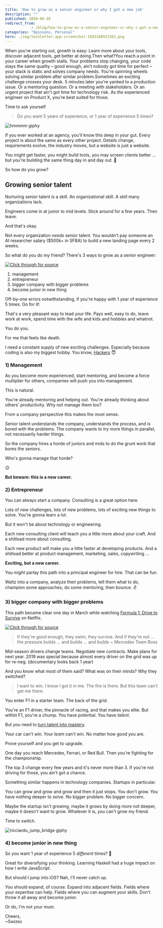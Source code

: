 ```yaml
---
title: 'How to grow as a senior engineer or why I got a new job'
description: ""
published: 2020-06-26
redirect_from: 
            - /blog/how-to-grow-as-a-senior-engineer-or-why-i-got-a-new-job/swizec/9438
categories: "Opinions, Personal"
hero: ./img/techletter.app-screenshot-1593188913381.png
---
```

When you&#x27;re starting out, growth is easy: Learn more about your tools, discover adjacent tools, get better at doing.Then what?You reach a point in your career when growth stalls. Your problems stop changing, your code stays the same quality – good enough, ain&#x27;t nobody got time for perfect – your stack is static and solves company needs. You&#x27;re spinning wheels solving similar problem after similar problem.Sometimes an exciting challenge crosses your desk. 5 minutes later you&#x27;re yanked to a production issue. Or a mentoring question. Or a meeting with stakeholders. Or an urgent project that ain&#x27;t got time for technology risk. As _the_ experienced engineer on Product X, you&#x27;re best suited for those.

Time to ask yourself

> Do you want 5 years of experience, or 1 year of experience 5 times?

![hmmmm giphy](./img/media-y3QOvy7xxMwKI-giphy.gif)

If you ever worked at an agency, you&#x27;ll know this deep in your gut. Every project is about the same as every other project. Details change, requirements evolve, the industry moves, but a website is just a website.

You might get faster, you might build tools, you may screen clients better ... but you&#x27;re building the same thing day in and day out. 🥱

So how do you grow?

## Growing senior talent

Nurturing senior talent is a skill. An organizational skill. A skill many organizations lack.

Engineers come in at junior to mid levels. Stick around for a few years. Then leave.

And that&#x27;s okay.

Not every organization _needs_ senior talent. You wouldn&#x27;t pay someone an AI researcher salary (\$500k+ in SFBA) to build a new landing page every 2 weeks.

So what do you do my friend? There&#x27;s 3 ways to grow as a senior engineer:

[![Click through for source](./img/techletter.app-screenshot-1593188913381.png)](https://twitter.com/Swizec/status/1275829781259358213)

1. management
2. entrepreneur
3. bigger company with bigger problems
4. become junior in new thing

Off-by-one errors notwithstanding, if you&#x27;re happy with 1 year of experience 5 times. Go for it!

That&#x27;s a very pleasant way to lead your life. Pays well, easy to do, leave work at work, spend time with the wife and kids and hobbies and whatnot.

You do you.

For me that feels like death.

I need a constant supply of new exciting challenges. Especially because coding is also my biggest hobby. You know, [Hackers](https://swizec.com/blog/hackers/swizec/9435) 😇

### 1) Management

As you become more experienced, start mentoring, and become a force multiplier for others, companies will push you into management.

This is natural.

You&#x27;re already mentoring and helping out. You&#x27;re already thinking about others&#x27; productivity. Why not manage them too?

From a company perspective this makes the most sense.

Senior talent understands the company, understands the process, and is bored with the problems. The company wants to try more things in parallel, not necessarily harder things.

So the company hires a horde of juniors and mids to do the grunt work that bores the seniors.

Who&#x27;s gonna manage that horde?

😉

**But beware: this is a new career.**

### 2) Entrepreneur

You can always start a company. Consulting is a great option here.

Lots of new challenges, lots of new problems, lots of exciting new things to solve. You&#x27;re gonna learn a lot.

But it won&#x27;t be about technology or engineering.

Each new consulting client will teach you a little more about your craft. And a shitload more about consulting.

Each new product will make you a little faster at developing products. And a shitload better at product management, marketing, sales, copywriting ...

**Exciting, but a new career.**

You _might_ parlay this path into a principal engineer for hire. That can be fun.

Waltz into a company, analyze their problems, tell them what to do, champion some approaches, do some mentoring, then bounce. ✌️

### 3) bigger company with bigger problems

This path became clear one day in March while watching [Formula 1: Drive to Survive](https://en.wikipedia.org/wiki/Formula_1:_Drive_to_Survive) on Netflix.

[![Click through for source](./img/techletter.app-screenshot-1593188915380.png)](https://www.youtube.com/watch?v=OEY3Q43aE_c)

> If they&#x27;re good enough, they swim, they survive. And if they&#x27;re not ... the pressure builds ... and builds ... and builds ~ Mercedes Team Boss

Mid-season drivers change teams. Negotiate new contracts. Make plans for next year. 2019 was special because almost every driver on the grid was up for re-neg. (documentary looks back 1 year)

And you know what most of them said? What was on their minds? Why they switched?

> I want to win. I know I got it in me. The fire is there. But this team can&#x27;t get me there.

You enter F1 in a starter team. The back of the grid.

You&#x27;re an F1 driver, the pinnacle of racing, and that makes you elite. But within F1, you&#x27;re a chump. You have potential. You have _talent_.

But you need to [turn talent into mastery](https://swizec.com/blog/what-makes-you-a-true-master/swizec/9247).

Your car can&#x27;t win. Your _team_ can&#x27;t win. No matter how good _you_ are.

Prove yourself and you get to upgrade.

One day you reach Mercedes, Ferrari, or Red Bull. Then you&#x27;re fighting for the championship.

The top 3 change every few years and it&#x27;s never more than 3. If you&#x27;re not driving for those, you ain&#x27;t got a chance.

Something similar happens in technology companies. Startups in particular.

You can grow and grow and grow and then it just stops. You don&#x27;t grow. You have nothing deeper to solve. No bigger problem. No bigger concern.

Maybe the startup isn&#x27;t growing, maybe it grows by doing more not deeper, maybe it doesn&#x27;t want to grow. Whatever it is, _you_ can&#x27;t grow my friend.

Time to switch.

![ricciardo_jump_bridge giphy](./img/media-oQtHOjlaueMlW-giphy.gif)

### 4) become junior in new thing

So you want 1 year of experience 5 _different_ times? 🤨

Great for diversifying your thinking. Learning Haskell had a huge impact on how I write JavaScript.

But should I jump into iOS? Nah, I&#x27;ll never catch up.

You should expand, of course. Expand into adjacent fields. Fields where your expertise can help. Fields where you can augment your skills. Don&#x27;t throw it all away and become junior.

Or do, I&#x27;m not your mum.

Cheers,  
~Swizec
